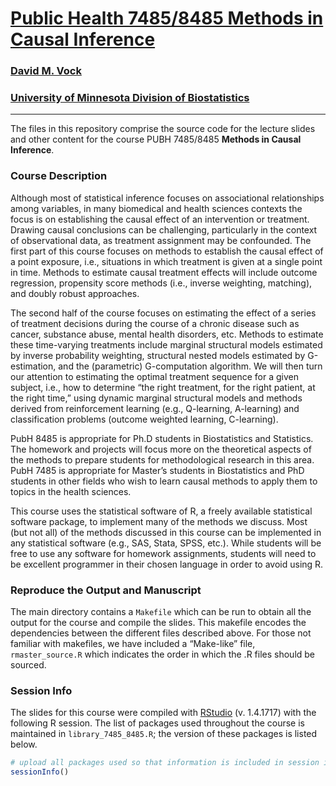 # [Public Health 7485/8485 Methods in Causal Inference](https://sites.google.com/site/dmvock/)

### [David M. Vock](https://sites.google.com/site/dmvock/)

### [University of Minnesota Division of Biostatistics](http://sph.umn.edu/biostatistics/)


---

The files in this repository comprise the source code for the lecture slides and other content for the course PUBH 7485/8485 **Methods in Causal Inference**.

### Course Description

Although most of statistical inference focuses on associational relationships among variables, in many biomedical and health sciences contexts the focus is on establishing the causal effect of an intervention or treatment. Drawing causal conclusions can be challenging, particularly in the context of observational data, as treatment assignment may be confounded. The first part of this course focuses on methods to establish the causal effect of a point exposure, i.e., situations in which treatment is given at a single point in time. Methods to estimate causal treatment effects will include outcome regression, propensity score methods (i.e., inverse weighting, matching), and doubly robust approaches. 

The second half of the course focuses on estimating the effect of a series of treatment decisions during the course of a chronic disease such as cancer, substance abuse, mental health disorders, etc. Methods to estimate these time-varying treatments include marginal structural models estimated by inverse probability weighting, structural nested models estimated by G-estimation, and the (parametric) G-computation algorithm. We will then turn our attention to estimating the optimal treatment sequence for a given subject, i.e., how to determine “the right treatment, for the right patient, at the right time,” using dynamic marginal structural models and methods derived from reinforcement learning (e.g., Q-learning, A-learning) and classification problems (outcome weighted learning, C-learning).

PubH 8485 is appropriate for Ph.D students in Biostatistics and Statistics. The homework and projects will focus more on the theoretical aspects of the methods to prepare students for methodological research in this area. PubH 7485 is appropriate for Master’s students in Biostatistics and PhD students in other fields who wish to learn causal methods to apply them to topics in the health sciences.

This course uses the statistical software of R, a freely available statistical software package, to implement many of the methods we discuss. Most (but not all) of the methods discussed in this course can be implemented in any statistical software (e.g., SAS, Stata, SPSS, etc.). While students will be free to use any software for homework assignments, students will need to be excellent programmer in their chosen language in order to avoid using R.  

### Reproduce the Output and Manuscript

The main directory contains a `Makefile` which can be run to obtain all the output for the course and compile the slides.  This makefile encodes the dependencies between the different files described above. For those not familiar with makefiles, we have included a "Make-like" file, `rmaster_source.R` which indicates the order in which the .R files should be sourced.

### Session Info
The slides for this course were compiled with [RStudio](http://www.rstudio.com/) (v. 1.4.1717) with the following R session. The list of packages used throughout the course is maintained in `library_7485_8485.R`; the version of these packages is listed below. 

```r
# upload all packages used so that information is included in session info
sessionInfo()
```